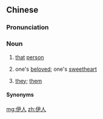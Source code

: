 ==Chinese==
{{zh-forms}}

===Pronunciation===
{{zh-pron
|m=yīrén
|c=ji1 jan4
|mn=i-lâng
|mn-t=i1 nang5
|cat=n
}}

===Noun===
{{zh-noun}}

# {{lb|zh|literary|often of a woman}} [[that]] [[person]]
# {{lb|zh|literary}} one's [[beloved]]; one's [[sweetheart]]
# {{lb|zh|Teochew|Malaysia|&|Singapore|_|Hokkien}} [[they]]; [[them]]

====Synonyms====
{{zh-dial|他們}}

[[mg:伊人]]
[[zh:伊人]]